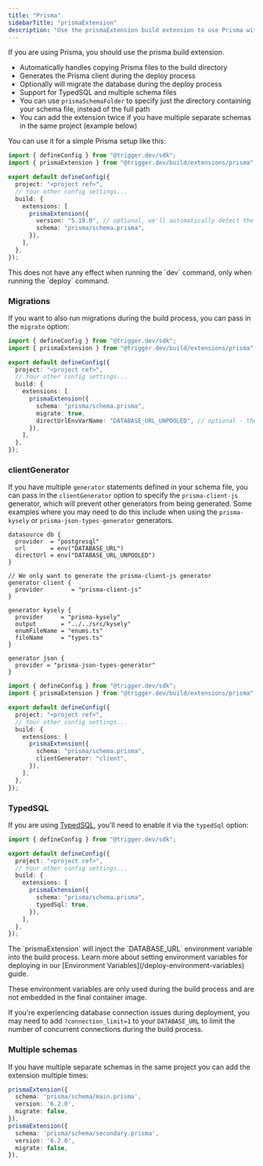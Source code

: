 ```yaml
---
title: "Prisma"
sidebarTitle: "prismaExtension"
description: "Use the prismaExtension build extension to use Prisma with Trigger.dev"
---
```


If you are using Prisma, you should use the prisma build extension.

- Automatically handles copying Prisma files to the build directory
- Generates the Prisma client during the deploy process
- Optionally will migrate the database during the deploy process
- Support for TypedSQL and multiple schema files
- You can use `prismaSchemaFolder` to specify just the directory containing your schema file, instead of the full path
- You can add the extension twice if you have multiple separate schemas in the same project (example below)

You can use it for a simple Prisma setup like this:

```ts
import { defineConfig } from "@trigger.dev/sdk";
import { prismaExtension } from "@trigger.dev/build/extensions/prisma";

export default defineConfig({
  project: "<project ref>",
  // Your other config settings...
  build: {
    extensions: [
      prismaExtension({
        version: "5.19.0", // optional, we'll automatically detect the version if not provided
        schema: "prisma/schema.prisma",
      }),
    ],
  },
});
```

<Note>
  This does not have any effect when running the `dev` command, only when running the `deploy`
  command.
</Note>

### Migrations

If you want to also run migrations during the build process, you can pass in the `migrate` option:

```ts
import { defineConfig } from "@trigger.dev/sdk";
import { prismaExtension } from "@trigger.dev/build/extensions/prisma";

export default defineConfig({
  project: "<project ref>",
  // Your other config settings...
  build: {
    extensions: [
      prismaExtension({
        schema: "prisma/schema.prisma",
        migrate: true,
        directUrlEnvVarName: "DATABASE_URL_UNPOOLED", // optional - the name of the environment variable that contains the direct database URL if you are using a direct database URL
      }),
    ],
  },
});
```

### clientGenerator

If you have multiple `generator` statements defined in your schema file, you can pass in the `clientGenerator` option to specify the `prisma-client-js` generator, which will prevent other generators from being generated. Some examples where you may need to do this include when using the `prisma-kysely` or `prisma-json-types-generator` generators.

<CodeGroup>

```prisma schema.prisma
datasource db {
  provider  = "postgresql"
  url       = env("DATABASE_URL")
  directUrl = env("DATABASE_URL_UNPOOLED")
}

// We only want to generate the prisma-client-js generator
generator client {
  provider        = "prisma-client-js"
}

generator kysely {
  provider     = "prisma-kysely"
  output       = "../../src/kysely"
  enumFileName = "enums.ts"
  fileName     = "types.ts"
}

generator json {
  provider = "prisma-json-types-generator"
}
```

```ts trigger.config.ts
import { defineConfig } from "@trigger.dev/sdk";
import { prismaExtension } from "@trigger.dev/build/extensions/prisma";

export default defineConfig({
  project: "<project ref>",
  // Your other config settings...
  build: {
    extensions: [
      prismaExtension({
        schema: "prisma/schema.prisma",
        clientGenerator: "client",
      }),
    ],
  },
});
```

</CodeGroup>

### TypedSQL

If you are using [TypedSQL](https://www.prisma.io/typedsql), you'll need to enable it via the `typedSql` option:

```ts
import { defineConfig } from "@trigger.dev/sdk";

export default defineConfig({
  project: "<project ref>",
  // Your other config settings...
  build: {
    extensions: [
      prismaExtension({
        schema: "prisma/schema.prisma",
        typedSql: true,
      }),
    ],
  },
});
```

<Note>
  The `prismaExtension` will inject the `DATABASE_URL` environment variable into the build process. Learn more about setting environment variables for deploying in our [Environment Variables](/deploy-environment-variables) guide.

These environment variables are only used during the build process and are not embedded in the final container image.

If you're experiencing database connection issues during deployment, you may need to add `?connection_limit=1` to your `DATABASE_URL` to limit the number of concurrent connections during the build process.

</Note>

### Multiple schemas

If you have multiple separate schemas in the same project you can add the extension multiple times:

```ts
prismaExtension({
  schema: 'prisma/schema/main.prisma',
  version: '6.2.0',
  migrate: false,
}),
prismaExtension({
  schema: 'prisma/schema/secondary.prisma',
  version: '6.2.0',
  migrate: false,
}),
```
